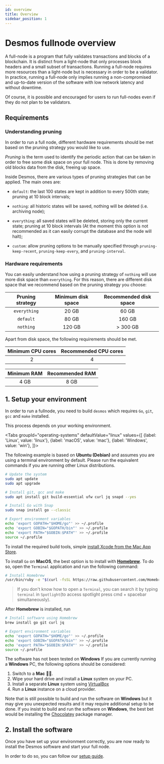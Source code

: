 ```yaml
---
id: overview
title: Overview
sidebar_position: 1
---
```



# Desmos fullnode overview

A full-node is a program that fully validates transactions and blocks of a blockchain. It is distinct from a light-node
that only processes block headers and a small subset of transactions. Running a full-node requires more resources than a
light-node but is necessary in order to be a validator. In practice, running a full-node only implies running a
non-compromised and up-to-date version of the software with low network latency and without downtime.

Of course, it is possible and encouraged for users to run full-nodes even if they do not plan to be validators.

## Requirements

### Understanding pruning

In order to run a full node, different hardware requirements should be met based on the pruning strategy you would like
to use.

*Pruning* is the term used to identify the periodic action that can be taken in order to free some disk space on your
full node. This is done by removing old blocks data from the disk, freeing up space.

Inside Desmos, there are various types of pruning strategies that can be applied. The main ones are:

- `default`: the last 100 states are kept in addition to every 500th state; pruning at 10 block intervals;

- `nothing`: all historic states will be saved, nothing will be deleted (i.e. archiving node);

- `everything`: all saved states will be deleted, storing only the current state; pruning at 10 block intervals
   (At the moment this option is not recommended as it can easily corrupt the database and the node will halt);

- `custom`: allow pruning options to be manually specified through `pruning-keep-recent`, `pruning-keep-every`, and `pruning-interval`.

### Hardware requirements

You can easily understand how using a pruning strategy of `nothing` will use more disk space than `everything`.
For this reason, there are different disk space that we recommend based on the pruning strategy you choose:

| Pruning strategy | Minimum disk space | Recommended disk space |
|:----------------:|:------------------:|:----------------------:|
|   `everything`   |       20 GB        |         60 GB          |
|    `default`     |       80 GB        |         160 GB         |
|    `nothing`     |       120 GB       |       \> 300 GB        |

Apart from disk space, the following requirements should be met.

| Minimum CPU cores | Recommended CPU cores |
|:-----------------:|:---------------------:|
|         2         |           4           |

| Minimum RAM | Recommended RAM |
|:-----------:|:---------------:|
|    4 GB     |      8 GB       |

## 1. Setup your environment

In order to run a fullnode, you need to build `desmos` which requires `Go`, `git`, `gcc` and `make` installed.

This process depends on your working environment.

<Tabs
groupId="operating-systems"
defaultValue="linux"
values={[
{label: 'Linux', value: 'linux'},
{label: 'macOS', value: 'mac'},
{label: 'Windows', value: 'win'},
]}>
<TabItem value="linux">

The following example is based on **Ubuntu (Debian)** and assumes you are using a terminal environment by default.
Please run the equivalent commands if you are running other Linux distributions.

```bash
# Update the system
sudo apt update
sudo apt upgrade

# Install git, gcc and make
sudo apt install git build-essential ufw curl jq snapd --yes

# Install Go with Snap
sudo snap install go --classic

# Export environment variables
echo 'export GOPATH="$HOME/go"' >> ~/.profile
echo 'export GOBIN="$GOPATH/bin"' >> ~/.profile
echo 'export PATH="$GOBIN:$PATH"' >> ~/.profile
source ~/.profile
```

</TabItem>

<TabItem value="mac">

To install the required build tools,
simple [install Xcode from the Mac App Store](https://apps.apple.com/hk/app/xcode/id497799835?l=en&mt=12).

To install `Go` on __MacOS__, the best option is to install with [__Homebrew__](https://brew.sh/). To do so, open
the `Terminal` application and run the following command:

```bash
# Install Homebrew
/usr/bin/ruby -e "$(curl -fsSL https://raw.githubusercontent.com/Homebrew/install/master/install)"
```

> If you don't know how to open a `Terminal`, you can search it by typing `terminal` in `Spotlight`(to access spotlight press cmd + spacebar simultaneously).

After __Homebrew__ is installed, run

```bash
# Install software using Homebrew
brew install go git curl jq

# Export environment variables
echo 'export GOPATH="$HOME/go"' >> ~/.profile
echo 'export GOBIN="$GOPATH/bin"' >> ~/.profile
echo 'export PATH="$GOBIN:$PATH"' >> ~/.profile
source ~/.profile
```
</TabItem>

<TabItem value="win">

The software has not been tested on __Windows__ If you are currently running a __Windows__ PC, the following options
should be considered:

1. Switch to a __Mac__ 👨‍💻.
2. Wipe your hard drive and install a __Linux__ system on your PC.
3. Install a separate __Linux__ system using [VirtualBox](https://www.virtualbox.org/wiki/Downloads)
4. Run a __Linux__ instance on a cloud provider.

Note that is still possible to build and run the software on __Windows__ but it may give you unexpected results and it
may require additional setup to be done. If you insist to build and run the software on __Windows__, the best bet would
be installing the [Chocolatey](https://chocolatey.org/) package manager.

</TabItem>

</Tabs>

## 2. Install the software

Once you have set up your environment correctly, you are now ready to install the Desmos software and start your full
node.

In order to do so, you can follow our [setup guide](02-setup.md).
